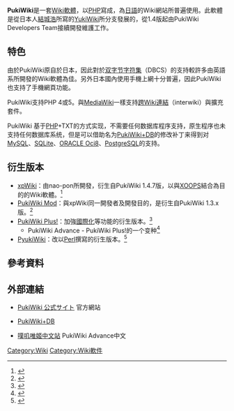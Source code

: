 {{NoteTA |G1=IT}}
{{Infobox Software
 |name = PukiWiki
 |screenshot = PukiWiki 1.5.3.png
 |caption = PukiWiki 1.5.3首頁截圖
 |developer = PukiWiki Developers Team
 |latest_release_version = {{wikidata|property|P348}}
 |latest_release_date = 2022年3月30日
 |operating_system = 跨平台
 |genre = [[Wiki|Wiki]]
 |license = [[GPL|GPLv2+]]
 |website = https://pukiwiki.osdn.jp
}}
'''PukiWiki'''是一套[[Wiki軟體|Wiki軟體]]，以[[PHP|PHP]]寫成，為[[日語|日語]]的Wiki網站所普遍使用。此軟體是從日本人[[結城浩|結城浩]]所寫的[[YukiWiki|YukiWiki]]所分支發展的，從1.4版起由PukiWiki Developers Team接續開發維護工作。

== 特色 ==
由於PukiWiki原自於日本，因此對於[[双字节字符集|双字节字符集]]（DBCS）的支持較許多由英語系所開發的Wiki軟體為佳。另外日本國內使用手機上網十分普遍，因此PukiWiki也支持了手機網頁功能。

PukiWiki支持PHP 4或5。與[[MediaWiki|MediaWiki]]一樣支持[[跨Wiki連結|跨Wiki連結]]（interwiki）與擴充套件。

PukiWiki 基于[[PHP|PHP]]+TXT的方式实现，不需要任何数据库程序支持，原生程序也未支持任何数据库系统，但是可以借助名为[[PukiWiki+DB|PukiWiki+DB]]的修改补丁来得到对[[MySQL|MySQL]]、[[SQLite|SQLite]]、[[ORACLE_Oci8|ORACLE Oci8]]、[[PostgreSQL|PostgreSQL]]的支持。

== 衍生版本 ==
*[[xpWiki|xpWiki]]：由nao-pon所開發，衍生自PukiWiki 1.4.7版，以與[[XOOPS|XOOPS]]結合為目的的Wiki軟體。<ref>{{cite web|url=http://xoops.hypweb.net/modules/xpwiki/|title=xpWiki 開発日記|author=XOOPS MANIAC|work=hypweb.net|accessdate=2008-05-17|archive-date=2008-05-13|archive-url=https://web.archive.org/web/20080513151658/http://xoops.hypweb.net/modules/xpwiki/|dead-url=no}}</ref>
*[[PukiWiki_Mod|PukiWiki Mod]]：與xpWiki同一開發者及開發目的，是衍生自PukiWiki 1.3.x版。<ref>{{cite web|url=http://sourceforge.jp/projects/pukiwikimod/|title=PukiWikiMod|work=sourceforge.jp|accessdate=2008-05-17|archive-date=2007-11-21|archive-url=https://web.archive.org/web/20071121194742/http://sourceforge.jp/projects/pukiwikimod/|dead-url=no}}</ref>
*[[PukiWiki_Plus!|PukiWiki Plus!]]：加強[[國際化|國際化]]等功能的衍生版本。<ref>{{cite web|url=http://pukiwiki.sourceforge.jp/?About%20PukiWiki|title=About PukiWiki|publisher=|accessdate=1 April 2015|archive-date=2015-04-02|archive-url=https://web.archive.org/web/20150402103638/http://pukiwiki.sourceforge.jp/?About%20PukiWiki|dead-url=no}}</ref>
**PukiWiki Advance - PukiWiki Plus!的一个变种<ref>{{cite web|url=http://pukiwiki.logue.be/|title=FrontPage|author=Logue|work=PukiWiki Advance|accessdate=2013-03-23|archive-date=2013-04-07|archive-url=https://web.archive.org/web/20130407094753/http://pukiwiki.logue.be/|dead-url=no}}</ref>
*[[PyukiWiki|PyukiWiki]]：改以[[Perl|Perl]]撰寫的衍生版本。<ref>{{cite web|url=http://pyukiwiki.sourceforge.jp/|title=PyukiWiki共同開発サイト - 今ホットかもしれないperlで動作するwikiクローン|author=PyukiWiki Developers Team|work=PyukiWiki 共同開発サイト|accessdate=2008-05-17|archive-date=2008-05-02|archive-url=https://web.archive.org/web/20080502110754/http://pyukiwiki.sourceforge.jp/|dead-url=no}}</ref>

== 參考資料 ==
<div class="references-small">
<references />
</div>

== 外部連結 ==
*{{ja}}[http://pukiwiki.sourceforge.jp/ PukiWiki 公式サイト]{{Wayback|url=http://pukiwiki.sourceforge.jp/ |date=20080518045322 }} 官方網站
*{{ja}}[https://archive.is/20121221162058/http://blue.ribbon.to/~nekyo/pukiwiki_db PukiWiki+DB]
*{{zh-cn}}[https://web.archive.org/web/20130310201455/http://weiji.meyito.com/ 噗叽唯姬中文站] PukiWiki Advance中文
[[Category:Wiki|Category:Wiki]]
[[Category:Wiki軟件|Category:Wiki軟件]]